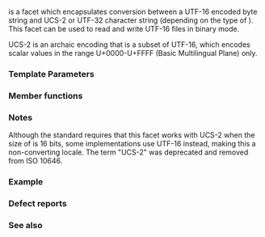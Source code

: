 {{cpp/title|codecvt_utf16}}
{{cpp/locale/navbar}}
{{ddcl|header=codecvt|since=c++11|deprecated=c++17|removed=c++26|1=
template&lt;
    class Elem,
    unsigned long Maxcode = 0x10ffff,
    std::codecvt_mode Mode = (std::codecvt_mode)0 &gt;
class codecvt_utf16
    : public std::codecvt&lt;Elem, char, std::mbstate_t&gt;;
}}

{{tt|std::codecvt_utf16}} is a {{lc|std::codecvt}} facet which encapsulates conversion between a UTF-16 encoded byte string and UCS-2 or UTF-32 character string (depending on the type of {{tt|Elem}}). This {{lc|std::codecvt}} facet can be used to read and write UTF-16 files in binary mode.

UCS-2 is an archaic encoding that is a subset of UTF-16, which encodes scalar values in the range U+0000-U+FFFF (Basic Multilingual Plane) only.

===Template Parameters===
{{par begin}}
{{par|Elem|either {{c/core|char16_t}}, {{c/core|char32_t}}, or {{c/core|wchar_t}}}}
{{par|Maxcode|the largest value of {{tt|Elem}} that this facet will read or write without error }}
{{par|Mode|a constant of type {{lc|std::codecvt_mode}}}}
{{par end}}

===Member functions===
{{dsc begin}}
{{dsc mem ctor|cpp/locale/codecvt_utf16|inlinemem=true|constructs a new {{tt|codecvt_utf16}} facet }}
{{dsc mem dtor|cpp/locale/codecvt_utf16|inlinemem=true|destroys a {{tt|codecvt_utf16}} facet}}
{{dsc end}}

{{member|{{small|std::codecvt_utf16::}}codecvt_utf16|
{{dcl begin}}
{{dcl|1=
explicit codecvt_utf16( std::size_t refs = 0 );
}}
{{dcl end}}

Constructs a new {{tt|std::codecvt_utf16}} facet, passes the initial reference counter {{c|refs}} to the base class.

===Parameters===
{{par begin}}
{{par|refs|the number of references that link to the facet}}
{{par end}}
}}

{{member|{{small|std::codecvt_utf16::}}~codecvt_utf16|
{{dcl begin}}
{{dcl|1=
~codecvt_utf16();
}}
{{dcl end}}

Destroys the facet. Unlike the locale-managed facets, this facet's destructor is public.
}}

{{cpp/locale/codecvt/inherit}}
{{cpp/locale/codecvt_base/inherit}}

===Notes===
Although the standard requires that this facet works with UCS-2 when the size of {{tt|Elem}} is 16 bits, some implementations use UTF-16 instead, making this a non-converting locale. The term "UCS-2" was deprecated and removed from ISO 10646.

===Example===
{{example
|The following example demonstrates decoding of UTF-16le file on a system with 32-bit {{c/core|wchar_t}}. On a system with 16-bit {{c/core|wchar_t}}, decoding of the third character will fail because {{c/core|std::codecvt_utf16&lt;char16_t&gt;}} produces UCS-2, not UTF-16.
|code=
#include &lt;codecvt&gt;
#include &lt;cwchar&gt;
#include &lt;fstream&gt;
#include &lt;iostream&gt;
#include &lt;locale&gt;
#include &lt;string&gt;

void prepare_file()
{
    // UTF-16le data (if host system is little-endian)
    char16_t utf16le[4] = {0x007a,          // latin small letter 'z' U+007a
                           0x6c34,          // CJK ideograph "water"  U+6c34
                           0xd834, 0xdd0b}; // musical sign segno U+1d10b    
    
    // store in a file
    std::ofstream fout("text.txt");
    fout.write(reinterpret_cast&lt;char*&gt;(utf16le), sizeof utf16le);
}

int main()
{
    prepare_file();
    // open as a byte stream
    std::wifstream fin("text.txt", std::ios::binary);
    // apply facet
    fin.imbue(std::locale(fin.getloc(),
        new std::codecvt_utf16&lt;wchar_t, 0x10ffff, std::little_endian&gt;));
    
    wchar_t c = 0;
    for (std::cout &lt;&lt; std::showbase &lt;&lt; std::hex; fin.get(c);
         std::cout &lt;&lt; static_cast&lt;std::wint_t&gt;(c) &lt;&lt; '\n');
}
|output=
0x7a
0x6c34
0x1d10b
}}

===Defect reports===
{{dr list begin}}
{{dr list item|wg=lwg|dr=2229|std=C++98|before=the constructor and destructor were not specified|after=specifies them}}
{{dr list end}}

===See also===
{{cpp/locale/unicode string conversions}}
{{dsc begin}}
{{dsc inc|cpp/locale/dsc codecvt}}
{{dsc inc|cpp/locale/dsc codecvt_mode}}
{{dsc inc|cpp/locale/dsc codecvt_utf8}}
{{dsc inc|cpp/locale/dsc codecvt_utf8_utf16}}
{{dsc end}}

{{langlinks|de|es|fr|it|ja|pt|ru|zh}}
